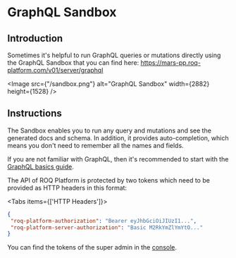 
# GraphQL Sandbox

## Introduction

Sometimes it's helpful to run GraphQL queries or mutations directly using the GraphQL Sandbox that you can find here:
https://mars-pp.roq-platform.com/v01/server/graphql

<Image src={"/sandbox.png"} alt="GraphQL Sandbox" width={2882} height={1528} />

## Instructions

The Sandbox enables you to run any query and mutations and see the generated docs and schema. In addition, it provides
auto-completion, which means you don't need to remember all the names and fields.

If you are not familiar with GraphQL, then it's recommended to start with
the [GraphQL basics guide](/api-doc/graphql-basics-api).

The API of ROQ Platform is protected by two tokens which need to be provided as HTTP headers in this format:

<Tabs items={['HTTP Headers']}><Tab>
```json
{
 "roq-platform-authorization": "Bearer eyJhbGciOiJIUzI1...",
 "roq-platform-server-authorization": "Basic M2RkYmZlYmYtO..." 
}
```
</Tab></Tabs>

You can find the tokens of the super admin in the [console](https://console.roq.tech/details).